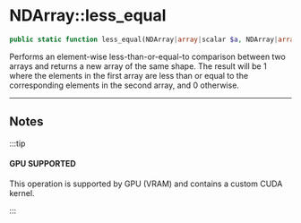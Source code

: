 # NDArray::less_equal

```php
public static function less_equal(NDArray|array|scalar $a, NDArray|array|scalar $b): NDArray;
```
Performs an element-wise less-than-or-equal-to comparison between two arrays and returns a
new array of the same shape. The result will be 1 where the elements in the first array
are less than or equal to the corresponding elements in the second array, and 0 otherwise.

---

## Notes

:::tip

#### GPU SUPPORTED
This operation is supported by GPU (VRAM) and contains a custom CUDA kernel.

:::
